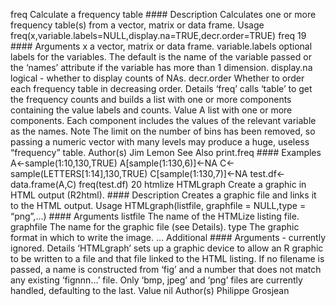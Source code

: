 
freq Calculate a frequency table
#### Description
Calculates one or more frequency table(s) from a vector, matrix or data frame.
Usage
freq(x,variable.labels=NULL,display.na=TRUE,decr.order=TRUE)
freq 19
#### Arguments 
x a vector, matrix or data frame.
variable.labels
optional labels for the variables. The default is the name of the variable passed
or the ‘names’ attribute if the variable has more than 1 dimension.
display.na logical - whether to display counts of NAs.
decr.order Whether to order each frequency table in decreasing order.
Details
‘freq’ calls ‘table’ to get the frequency counts and builds a list with one or more components
containing the value labels and counts.
Value
A list with one or more components. Each component includes the values of the relevant variable
as the names.
Note
The limit on the number of bins has been removed, so passing a numeric vector with many levels
may produce a huge, useless "frequency" table.
Author(s)
Jim Lemon
See Also
print.freq
#### Examples 
A<-sample(1:10,130,TRUE)
A[sample(1:130,6)]<-NA
C<-sample(LETTERS[1:14],130,TRUE)
C[sample(1:130,7)]<-NA
test.df<-data.frame(A,C)
freq(test.df)
20 htmlize
HTMLgraph Create a graphic in HTML output (R2html).
#### Description
Creates a graphic file and links it to the HTML output.
Usage
HTMLgraph(listfile, graphfile = NULL,type = "png",...)
#### Arguments 
listfile The name of the HTMLize listing file.
graphfile The name for the graphic file (see Details).
type The graphic format in which to write the image.
... Additional #### Arguments  - currently ignored.
Details
‘HTMLgraph’ sets up a graphic device to allow an R graphic to be written to a file and that file linked
to the HTML listing. If no filename is passed, a name is constructed from ‘fig’ and a number
that does not match any existing ‘fignnn...’ file. Only ‘bmp, jpeg’ and ‘png’ files are currently
handled, defaulting to the last.
Value
nil
Author(s)
Philippe Grosjean
